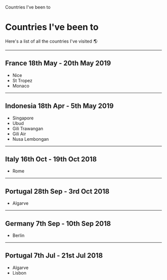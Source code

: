 
<HeadTitle>Countries I've been to</HeadTitle>

# Countries I've been to

Here's a list of all the countries I've visited 🌎

---

## France 18th May - 20th May 2019

- Nice
- St Tropez
- Monaco

---

## Indonesia 18th Apr - 5th May 2019

- Singapore
- Ubud
- Gili Trawangan
- Gili Air
- Nusa Lembongan

---

## Italy 16th Oct - 19th Oct 2018

- Rome

---

## Portugal 28th Sep - 3rd Oct 2018

- Algarve

---

## Germany 7th Sep - 10th Sep 2018

- Berlin

---

## Portugal 7th Jul - 21st Jul 2018

- Algarve
- Lisbon
